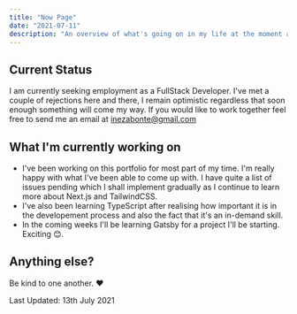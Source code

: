 ```yaml
---
title: "Now Page"
date: "2021-07-11"
description: "An overview of what's going on in my life at the moment and what I'm working on "
---
```


## Current Status

I am currently seeking employment as a FullStack Developer. I've met a couple of rejections here and there,
I remain optimistic regardless that soon enough something will come my way. If you would like to work together
feel free to send me an email at [inezabonte@gmail.com](mailto:inezabonte@gmail.com)

## What I'm currently working on

- I've been working on this portfolio for most part of my time. I'm really happy with what I've been able
to come up with. I have quite a list of issues pending which I shall implement gradually as I continue
to learn more about Next.js and TailwindCSS.
- I've also been learning TypeScript after realising how important it is in the developement process
and also the fact that it's an in-demand skill.
- In the coming weeks I'll be learning Gatsby for a project I'll be starting. Exciting 😊.

## Anything else?

Be kind to one another. ❤️


Last Updated: 13th July 2021
